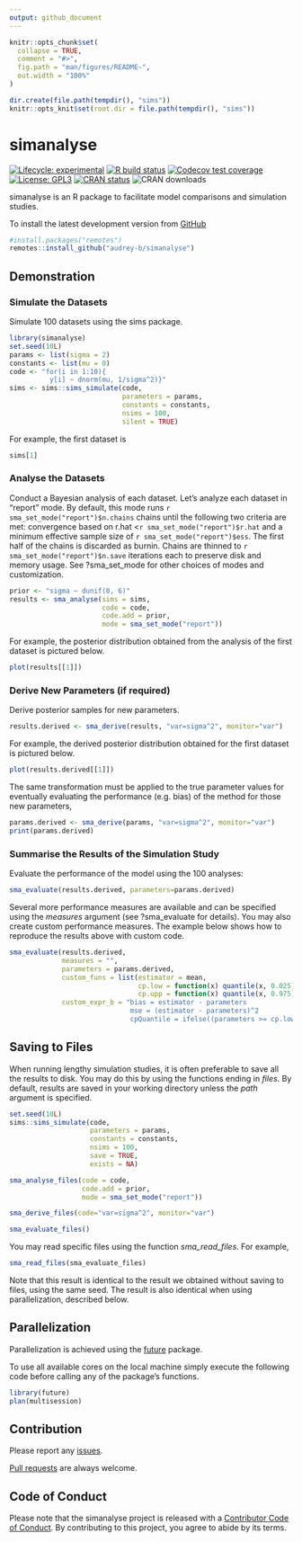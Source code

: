 ```yaml
---
output: github_document
---
```


<!-- README.md is generated from README.Rmd. Please edit that file -->

```r
knitr::opts_chunk$set(
  collapse = TRUE,
  comment = "#>",
  fig.path = "man/figures/README-",
  out.width = "100%"
)
```
```r
dir.create(file.path(tempdir(), "sims"))
knitr::opts_knit$set(root.dir = file.path(tempdir(), "sims"))
```

# simanalyse

<!-- badges: start -->
[![Lifecycle: experimental](https://img.shields.io/badge/lifecycle-experimental-orange.svg)](https://www.tidyverse.org/lifecycle/#experimental)
[![R build status](https://github.com/audrey-b/simanalyse/workflows/R-CMD-check/badge.svg)](https://github.com/audrey-b/simanalyse/actions)
[![Codecov test coverage](https://github.com/audrey-b/simanalyse/workflows/test-coverage/badge.svg)](https://codecov.io/gh/audrey-b/simanalyse?branch=master)
[![License: GPL3](https://img.shields.io/badge/License-GPL3-blue.svg)](https://www.gnu.org/licenses/gpl-3.0.html)
[![CRAN status](https://www.r-pkg.org/badges/version/simanalyse)](https://cran.r-project.org/package=simanalyse)
![CRAN downloads](http://cranlogs.r-pkg.org/badges/simanalyse)
<!-- badges: end -->

simanalyse is an R package to facilitate model comparisons and simulation studies.

To install the latest development version from [GitHub](https://github.com/audrey-b/simanalyse)
```r
#install.packages("remotes")
remotes::install_github("audrey-b/simanalyse")
```

## Demonstration

### Simulate the Datasets

Simulate 100 datasets using the sims package.
```r
library(simanalyse)
set.seed(10L)
params <- list(sigma = 2)
constants <- list(mu = 0)
code <- "for(i in 1:10){
          y[i] ~ dnorm(mu, 1/sigma^2)}"
sims <- sims::sims_simulate(code, 
                            parameters = params, 
                            constants = constants,
                            nsims = 100,
                            silent = TRUE)
```

For example, the first dataset is
```r
sims[1]
```


### Analyse the Datasets

Conduct a Bayesian analysis of each dataset. Let's analyze each dataset in "report" mode. By default, this mode runs `r sma_set_mode("report")$n.chains` chains until the following two criteria are met: convergence based on r.hat <`r sma_set_mode("report")$r.hat` and a minimum effective sample size of `r sma_set_mode("report")$ess`. The first half of the chains is discarded as burnin. Chains are thinned to `r sma_set_mode("report")$n.save` iterations each to preserve disk and memory usage. See ?sma_set_mode for other choices of modes and customization.

```r
prior <- "sigma ~ dunif(0, 6)"
results <- sma_analyse(sims = sims,
                       code = code,
                       code.add = prior,
                       mode = sma_set_mode("report"))
```

For example, the posterior distribution obtained from the analysis of the first dataset is pictured below.
```r
plot(results[[1]])
```

### Derive New Parameters (if required)

Derive posterior samples for new parameters. 
```r
results.derived <- sma_derive(results, "var=sigma^2", monitor="var")
```
For example, the derived posterior distribution obtained for the first dataset is pictured below.
```r
plot(results.derived[[1]])
```
The same transformation must be applied to the true parameter values for eventually evaluating the performance (e.g. bias) of the method for those new parameters, 

```r
params.derived <- sma_derive(params, "var=sigma^2", monitor="var")
print(params.derived)
```

### Summarise the Results of the Simulation Study 

Evaluate the performance of the model using the 100 analyses:
```r
sma_evaluate(results.derived, parameters=params.derived)
```
Several more performance measures are available and can be specified using the *measures* argument (see ?sma_evaluate for details). You may also create custom performance measures. The example below shows how to reproduce the results above with custom code.
```r
sma_evaluate(results.derived,
             measures = "", 
             parameters = params.derived, 
             custom_funs = list(estimator = mean,
                                cp.low = function(x) quantile(x, 0.025),
                                cp.upp = function(x) quantile(x, 0.975)),
             custom_expr_b = "bias = estimator - parameters
                              mse = (estimator - parameters)^2
                              cpQuantile = ifelse((parameters >= cp.low) & (parameters <= cp.upp), 1, 0)")
```

## Saving to Files

When running lengthy simulation studies, it is often preferable to save all the results to disk. You may do this by using the functions ending in *files*. By default, results are saved in your working directory unless the *path* argument is specified.

```r
set.seed(10L)
sims::sims_simulate(code, 
                    parameters = params, 
                    constants = constants,
                    nsims = 100,
                    save = TRUE,
                    exists = NA)

sma_analyse_files(code = code,
                  code.add = prior,
                  mode = sma_set_mode("report"))

sma_derive_files(code="var=sigma^2", monitor="var")

sma_evaluate_files()
```

You may read specific files using the function *sma_read_files*. For example,

```r
sma_read_files(sma_evaluate_files)
```

Note that this result is identical to the result we obtained without saving to files,  using the same seed. The result is also identical when using parallelization, described below.

## Parallelization

Parallelization is achieved using the
[future](https://github.com/HenrikBengtsson/future) package.

To use all available cores on the local machine simply execute the following code before calling any of the package's functions.

```r
library(future)
plan(multisession)
```

## Contribution

Please report any [issues](https://github.com/audrey-b/simanalyse/issues).

[Pull requests](https://github.com/audrey-b/simanalyse/pulls) are always welcome.

## Code of Conduct

Please note that the simanalyse project is released with a [Contributor Code of Conduct](https://contributor-covenant.org/version/2/0/CODE_OF_CONDUCT.html). 
By contributing to this project, you agree to abide by its terms.


